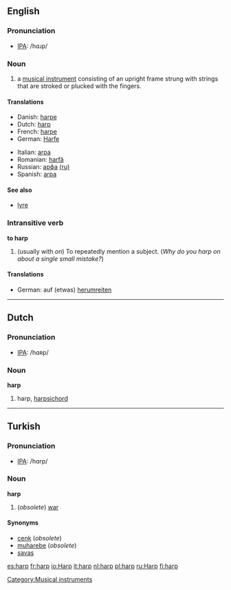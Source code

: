 {{See|Harp}}

==English==
===Pronunciation===
*[[IPA]]: /hɑɹp/

===Noun===
{{en-noun-reg}}

#a [[musical instrument]] consisting of an upright frame strung with strings that are stroked or plucked with the fingers.

====Translations====
{{top}}
*Danish: [[harpe]]
*Dutch: [[harp#Dutch|harp]] {{f}}
*French: [[harpe]] {{f}}
*German: [[Harfe]] {{f}}
{{mid}}
*Italian: [[arpa]] {{f}}
*Romanian: [[harfă]] {{f}}
*Russian: [[арфа]] {{f}} [[:ru:арфа|(ru)]]
*Spanish: [[arpa]] {{f}}
{{bottom}}

====See also====
*[[lyre]]

[[Category:Musical instruments]]

===Intransitive verb===
'''to harp'''

#(usually with ''on'') To repeatedly mention a subject. (''Why do you harp on about a single small mistake?'')

====Translations====
{{top}}
*German: auf (etwas) [[herumreiten]]
{{mid}}
{{bottom}}

----
==Dutch==
===Pronunciation===
*[[IPA]]: /hɑʀp/

===Noun===
'''harp''' {{f}}

# harp, [[harpsichord]]

----

==Turkish==
===Pronunciation===
*[[IPA]]: /hɑrp/

===Noun===
'''harp'''

# (''obsolete'') [[war]]

====Synonyms====
*[[cenk]] (''obsolete'')
*[[muharebe]] (''obsolete'')
*[[savaş]]
[[es:harp]]
[[fr:harp]]
[[io:Harp]]
[[it:harp]]
[[nl:harp]]
[[pl:harp]]
[[ru:Harp]]
[[fi:harp]]